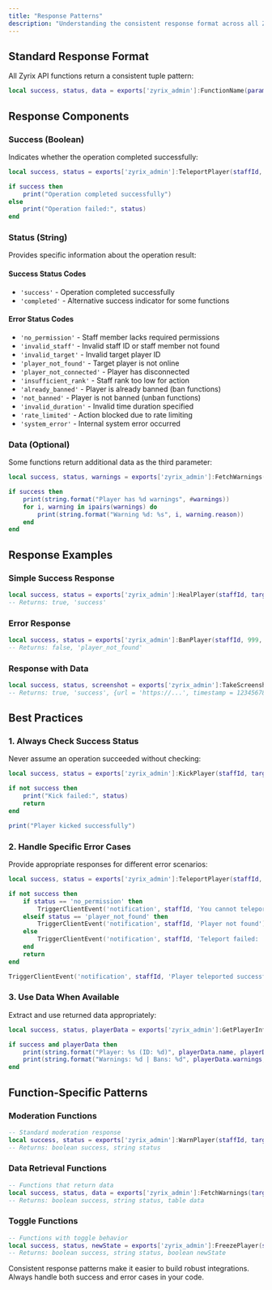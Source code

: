 ```yaml
---
title: "Response Patterns"
description: "Understanding the consistent response format across all Zyrix API functions"
---
```


## Standard Response Format

All Zyrix API functions return a consistent tuple pattern:

```lua
local success, status, data = exports['zyrix_admin']:FunctionName(parameters)
```

## Response Components

### Success (Boolean)
Indicates whether the operation completed successfully:

```lua
local success, status = exports['zyrix_admin']:TeleportPlayer(staffId, targetId, coords)

if success then
    print("Operation completed successfully")
else
    print("Operation failed:", status)
end
```

### Status (String)
Provides specific information about the operation result:

#### Success Status Codes
- `'success'` - Operation completed successfully
- `'completed'` - Alternative success indicator for some functions

#### Error Status Codes
- `'no_permission'` - Staff member lacks required permissions
- `'invalid_staff'` - Invalid staff ID or staff member not found
- `'invalid_target'` - Invalid target player ID
- `'player_not_found'` - Target player is not online
- `'player_not_connected'` - Player has disconnected
- `'insufficient_rank'` - Staff rank too low for action
- `'already_banned'` - Player is already banned (ban functions)
- `'not_banned'` - Player is not banned (unban functions)
- `'invalid_duration'` - Invalid time duration specified
- `'rate_limited'` - Action blocked due to rate limiting
- `'system_error'` - Internal system error occurred

### Data (Optional)
Some functions return additional data as the third parameter:

```lua
local success, status, warnings = exports['zyrix_admin']:FetchWarnings(targetId)

if success then
    print(string.format("Player has %d warnings", #warnings))
    for i, warning in ipairs(warnings) do
        print(string.format("Warning %d: %s", i, warning.reason))
    end
end
```

## Response Examples

### Simple Success Response
```lua
local success, status = exports['zyrix_admin']:HealPlayer(staffId, targetId)
-- Returns: true, 'success'
```

### Error Response
```lua
local success, status = exports['zyrix_admin']:BanPlayer(staffId, 999, 3600, "Cheating")
-- Returns: false, 'player_not_found'
```

### Response with Data
```lua
local success, status, screenshot = exports['zyrix_admin']:TakeScreenshot(staffId, targetId)
-- Returns: true, 'success', {url = 'https://...', timestamp = 1234567890}
```

## Best Practices

### 1. Always Check Success Status
Never assume an operation succeeded without checking:

```lua
local success, status = exports['zyrix_admin']:KickPlayer(staffId, targetId, reason)

if not success then
    print("Kick failed:", status)
    return
end

print("Player kicked successfully")
```

### 2. Handle Specific Error Cases
Provide appropriate responses for different error scenarios:

```lua
local success, status = exports['zyrix_admin']:TeleportPlayer(staffId, targetId, coords)

if not success then
    if status == 'no_permission' then
        TriggerClientEvent('notification', staffId, 'You cannot teleport players')
    elseif status == 'player_not_found' then
        TriggerClientEvent('notification', staffId, 'Player not found')
    else
        TriggerClientEvent('notification', staffId, 'Teleport failed: ' .. status)
    end
    return
end

TriggerClientEvent('notification', staffId, 'Player teleported successfully')
```

### 3. Use Data When Available
Extract and use returned data appropriately:

```lua
local success, status, playerData = exports['zyrix_admin']:GetPlayerInfo(targetId)

if success and playerData then
    print(string.format("Player: %s (ID: %d)", playerData.name, playerData.id))
    print(string.format("Warnings: %d | Bans: %d", playerData.warnings, playerData.bans))
end
```

## Function-Specific Patterns

### Moderation Functions
```lua
-- Standard moderation response
local success, status = exports['zyrix_admin']:WarnPlayer(staffId, targetId, reason)
-- Returns: boolean success, string status
```

### Data Retrieval Functions
```lua
-- Functions that return data
local success, status, data = exports['zyrix_admin']:FetchWarnings(targetId)
-- Returns: boolean success, string status, table data
```

### Toggle Functions
```lua
-- Functions with toggle behavior
local success, status, newState = exports['zyrix_admin']:FreezePlayer(staffId, targetId)
-- Returns: boolean success, string status, boolean newState
```

<Tip>
  Consistent response patterns make it easier to build robust integrations. Always handle both success and error cases in your code.
</Tip>